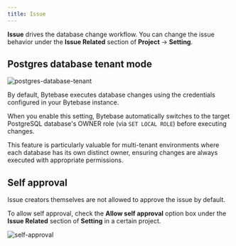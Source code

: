 ```yaml
---
title: Issue
---
```


**Issue** drives the database change workflow. You can change the issue behavior under the **Issue Related** section of **Project** -> **Setting**.

## Postgres database tenant mode

![postgres-database-tenant](/content/docs/change-database/issue/postgres-database-tenant.webp)

By default, Bytebase executes database changes using the credentials configured in your Bytebase instance.

When you enable this setting, Bytebase automatically switches to the target PostgreSQL database's OWNER role (via `SET LOCAL ROLE`) before executing changes.

This feature is particularly valuable for multi-tenant environments where each database has its own distinct owner, ensuring changes are always executed with appropriate permissions.

## Self approval

Issue creators themselves are not allowed to approve the issue by default.

To allow self approval, check the **Allow self approval** option box under the **Issue Related** section of **Setting** in a certain project.

![self-approval](/content/docs/change-database/issue/self-approval.webp)